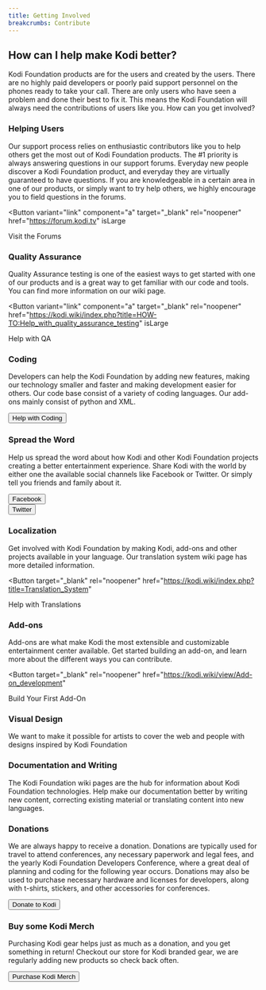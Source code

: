 ```yaml
---
title: Getting Involved
breakcrumbs: Contribute
---
```



## How can I help make Kodi better?

Kodi Foundation products are for the users and created by the users. There are no highly paid developers or poorly paid support personnel on the phones ready to take your call. There are only users who have seen a problem and done their best to fix it. This means the Kodi Foundation will always need the contributions of users like you. How can you get involved?

### Helping Users

Our support process relies on enthusiastic contributors like you to help others get the most out of Kodi Foundation products. The #1 priority is always answering questions in our support forums. Everyday new people discover a Kodi Foundation product, and everyday they are virtually guaranteed to have questions. If you are knowledgeable in a certain area in one of our products, or simply want to try help others, we highly encourage you to field questions in the forums.

<Button
  variant="link"
  component="a"
  target="_blank"
  rel="noopener"
  href="https://forum.kodi.tv"
  isLarge
>
  Visit the Forums <ArrowRightIcon />
</Button>

### Quality Assurance

Quality Assurance testing is one of the easiest ways to get started with one of our products and is a great way to get familiar with our code and tools. You can find more information on our wiki page.

<Button
  variant="link"
  component="a"
  target="_blank"
  rel="noopener"
  href="https://kodi.wiki/index.php?title=HOW-TO:Help_with_quality_assurance_testing"
  isLarge
>
  Help with QA <ArrowRightIcon />
</Button>

### Coding

Developers can help the Kodi Foundation by adding new features, making our technology smaller and faster and making development easier for others. Our code base consist of a variety of coding languages. Our add-ons mainly consist of python and XML.

<Button variant="link" component="a" href="/contribute/developers" isLarge>
  Help with Coding <ArrowRightIcon />
</Button>

### Spread the Word

Help us spread the word about how Kodi and other Kodi Foundation projects creating a better entertainment experience. Share Kodi with the world by either one the available social channels like Facebook or Twitter. Or simply tell you friends and family about it.

<div className="flex">
  <div>
    <Button
      variant="primary"
      component="a"
      target="_blank"
      rel="noopener"
      href="https://www.facebook.com/KodiEntertainment"
      isLarge
    >
      Facebook
    </Button>
  </div>
  <div>
    <Button
      variant="primary"
      component="a"
      target="_blank"
      rel="noopener"
      href="https://twitter.com/koditv"
      isLarge
    >
      Twitter
    </Button>
  </div>
</div>

### Localization

Get involved with Kodi Foundation by making Kodi, add-ons and other projects available in your language. Our translation system wiki page has more detailed information.

<Button
  target="_blank"
  rel="noopener"
  href="https://kodi.wiki/index.php?title=Translation_System"
>
  Help with Translations <ArrowRightIcon />
</Button>

### Add-ons

Add-ons are what make Kodi the most extensible and customizable entertainment center available. Get started building an add-on, and learn more about the different ways you can contribute.

<Button
  target="_blank"
  rel="noopener"
  href="https://kodi.wiki/view/Add-on_development"
>
  Build Your First Add-On <ArrowRightIcon />
</Button>

### Visual Design

We want to make it possible for artists to cover the web and people with designs inspired by Kodi Foundation

### Documentation and Writing

The Kodi Foundation wiki pages are the hub for information about Kodi Foundation technologies. Help make our documentation better by writing new content, correcting existing material or translating content into new languages.

### Donations

We are always happy to receive a donation. Donations are typically used for travel to attend conferences, any necessary paperwork and legal fees, and the yearly Kodi Foundation Developers Conference, where a great deal of planning and coding for the following year occurs. Donations may also be used to purchase necessary hardware and licenses for developers, along with t-shirts, stickers, and other accessories for conferences.

<Button variant="link" component="a" href="/donate" isLarge>
  Donate to Kodi <ArrowRightIcon />
</Button>

### Buy some Kodi Merch

Purchasing Kodi gear helps just as much as a donation, and you get something in return! Checkout our store for Kodi branded gear, we are regularly adding new products so check back often.

<Button variant="link" component="a" href="/store" isLarge>
  Purchase Kodi Merch <ArrowRightIcon />
</Button>
